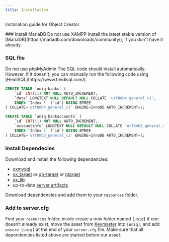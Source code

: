 ```yaml
---
title: Installation
---
```



Installation guide for Object Creator


<Steps>
### Install MariaDB
<Callout type="warning" emoji="⚠️">
  Do not use XAMPP
</Callout>
Install the latest stable version of [MariaDB](https://mariadb.com/downloads/community/), if you don't have it already.
 
### SQL file
<Callout type="warning" emoji="⚠️">
  Do not use phpMyAdmin
</Callout>
The SQL code should install automatically. However, if it doesn't, you can manually run the following code using [HeidiSQL](https://www.heidisql.com/).

```sql copy
CREATE TABLE `uniq-banks` (
    `id` INT(11) NOT NULL AUTO_INCREMENT,
    `data` LONGTEXT NULL DEFAULT NULL COLLATE 'utf8mb4_general_ci',
    INDEX `Index 1` (`id`) USING BTREE
) COLLATE='utf8mb4_general_ci' ENGINE=InnoDB AUTO_INCREMENT=1;

CREATE TABLE `uniq-bankaccounts` (
    `id` INT(11) NOT NULL AUTO_INCREMENT,
    `accountinfo` LONGTEXT NULL DEFAULT NULL COLLATE 'utf8mb3_general_ci',
    INDEX `Index 1` (`id`) USING BTREE
) COLLATE='utf8mb3_general_ci' ENGINE=InnoDB AUTO_INCREMENT=1;
```

### Install Dependecies
Download and install the following dependencies:
- [oxmysql](https://github.com/overextended/oxmysql)
- [ox_target](https://github.com/overextended/ox_target/releases/) or [qb-target](https://github.com/qbcore-framework/qb-target/releases) or [qtarget](https://github.com/overextended/qtarget)
- [ox_lib](https://github.com/overextended/ox_lib)
- up-to-date [server artifacts](https://runtime.fivem.net/artifacts/fivem/build_server_windows/master/)
 
Download dependencies and add them to your `resources` folder.
### Add to server.cfg
Find your `resources` folder, inside create a new folder named `[uniq]` if one doesn’t already exist, move the asset from [Keymaster](https://keymaster.fivem.net/login?return_url=/assets) into `[uniq]`, and add `ensure [uniq]` at the end of your `server.cfg` file. Make sure that all dependencies listed above are started before our asset.
</Steps>
